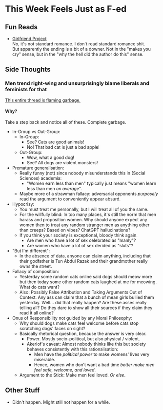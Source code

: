 #   This Week Feels Just as F-ed

##  Fun Reads

-   [Girlfriend Project](https://tapas.io/series/the-girlfriend-project/info)\
    No, it's not standard romance.
    I don't read standard romance shit.\
    But apparently the ending is a bit of a downer.
    Not in the "makes you cry" sense, but in the "why the hell did the author do this" sense.

##  Side Thoughts

### Men trend right-wing and unsurprisingly blame liberals and feminists for that

[This entire thread is flaming garbage.](https://www.reddit.com/r/CuratedTumblr/comments/1l609np/stop_coddling_these_people/)

####    Why?

Take a step back and notice all of these.
Complete garbage.

-   In-Group vs Out-Group:
    -   In-Group:
        -   See? Cats are good animals!
        -   No! That bad cat is just a bad apple!
    -   Out-Group:
        -   Wow, what a good dog!
        -   See? All dogs are violent monsters!
-   Premature generalisation:
    -   Really funny (not) since nobody misunderstands this in (Social Sciences) academia:
        -   "Women earn less than men" typically just means "women learn less than men _on average_".
    -   Maybe more of a strawman fallacy: 
        adversarial opponents _purposely_ read the argument to conveniently appear absurd.
-   Hypocrisy:
    -   You must treat me personally,
        but I will treat all of you the same.
    -   For the willfully blind:
        In too many places, it's still the norm that men harass and proposition women.
        Why should anyone expect any women then to treat any random stranger men as anything other than creeps?
        Based on vibes? ChatGPT hallucinations?
    -   If you think your society is exceptional, bloody think again.
        -   Are men who have a lot of sex celebrated as "manly"?
        -   Are women who have a lot of sex derided as "sluts"?
-   "But I'm different":
    -   In the absence of data, anyone can claim anything, 
        including that their godfather is Tun Abdul Razak and their grandmother really owns the street.
-   Fallacy of composition:
    -   Yesterday some random cats online said dogs should meow more 
        but then today some other random cats laughed at me for meowing.
        What do cats want?
    -   Also:
        Possibly False Attribution and Taking Arguments Out of Context.
        Any ass can claim that a bunch of mean girls bullied them yesterday.
        Well... did that really happen?
        Are these asses really telling all?
        Do they dare to show all their sources if they claim they read it all online?
-   Onus of Responsibility not guided by any Moral Philosophy:
    -   Why should dogs make cats feel welcome before cats stop scratching dogs' faces on sight?
    -   Basically rhetorical question, because the answer is very clear.
        -   Power.
            Mostly socio-political, but also physical / violent.
        -   Akerlof's caveat: Almost nobody thinks like this
            but society behaves consistently with this rationalisation:
            -   Men have the _political power_ to make womens' lives very miserable.
            -   Hence, women who don't want a bad time _better make men feel safe, welcome, and loved_.
    -   Argument to the Stick: Make men feel loved. _Or else_.

##  Other Stuff

-   Didn't happen.
    Might still not happen for a while.